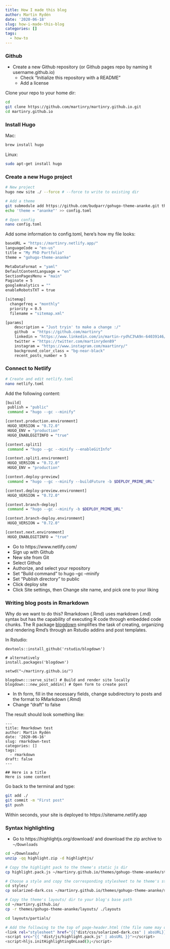 ```yaml
---
title: How I made this blog
author: Martin Rydén
date: '2020-06-18'
slug: how-i-made-this-blog
categories: []
tags:
  - how-to
---
```


### Github

- Create a new Github repository (or Github pages repo by naming it username.github.io)
	- Check "Initialize this repository with a README"
	- Add a license

Clone your repo to your home dir:
```bash
cd
git clone https://github.com/martinry/martinry.github.io.git
cd martinry.github.io
```

### Install Hugo
Mac:
```bash
brew install hugo
```

Linux:
```bash
sudo apt-get install hugo
```

### Create a new Hugo project 
```bash
# New project
hugo new site ./ --force # --force to write to existing dir

# Add a theme
git submodule add https://github.com/budparr/gohugo-theme-ananke.git themes/ananke
echo 'theme = "ananke"' >> config.toml

# Open config
nano config.toml

```
Add some information to config.toml, here's how my file looks:

```bash
baseURL = "https://martinry.netlify.app/"
languageCode = "en-us"
title = "My PhD Portfolio"
theme = "gohugo-theme-ananke"

MetaDataFormat = "yaml"
DefaultContentLanguage = "en"
SectionPagesMenu = "main"
Paginate = 5
googleAnalytics = ""
enableRobotsTXT = true

[sitemap]
  changefreq = "monthly"
  priority = 0.5
  filename = "sitemap.xml"

[params]
    description = "Just tryin' to make a change :/"
    github  = "https://github.com/martinry"
    linkedin = "https://www.linkedin.com/in/martin-ryd%C3%A9n-64039146/"
    twitter = "https://twitter.com/martinryden89"
    instagram = "https://www.instagram.com/maartinry/"
    background_color_class = "bg-near-black"
	recent_posts_number = 5
```

### Connect to Netlify
```bash
# Create and edit netlify.toml
nano netlify.toml
```
Add the following content:

```bash
[build]
 publish = "public"
 command = "hugo --gc --minify"

[context.production.environment]
 HUGO_VERSION = "0.72.0"
 HUGO_ENV = "production"
 HUGO_ENABLEGITINFO = "true"

[context.split1]
 command = "hugo --gc --minify --enableGitInfo"

[context.split1.environment]
 HUGO_VERSION = "0.72.0"
 HUGO_ENV = "production"

[context.deploy-preview]
 command = "hugo --gc --minify --buildFuture -b $DEPLOY_PRIME_URL"

[context.deploy-preview.environment]
 HUGO_VERSION = "0.72.0"

[context.branch-deploy]
 command = "hugo --gc --minify -b $DEPLOY_PRIME_URL"

[context.branch-deploy.environment]
 HUGO_VERSION = "0.72.0"

[context.next.environment]
 HUGO_ENABLEGITINFO = "true"
```

- Go to https://www.netlify.com/
- Sign up with Github
- New site from Git
- Select Github
- Authorize, and select your repository
- Set "Build command" to hugo --gc --minify
- Set "Publish directory" to public
- Click deploy site
- Click Site settings, then Change site name, and pick one to your liking

### Writing blog posts in Rmarkdown

Why do we want to do this? Rmarkdown (.Rmd) uses markdown (.md) syntax but has the capability of executing R code through embedded code chunks. The R package [blogdown](https://bookdown.org/yihui/blogdown/) simplifies the task of creating, organizing and rendering Rmd's through an Rstudio addins and post templates.

In Rstudio:
```Rscript
devtools::install_github('rstudio/blogdown')

# alternatively
install.packages('blogdown')

setwd("~/martinry.github.io/")

blogdown:::serve_site() # Build and render site locally
blogdown:::new_post_addin() # Open form to create post

```

- In th form, fill in the necessary fields, change subdirectory to posts and the format to RMarkdown (.Rmd)
- Change "draft" to false

The result should look something like:

```Rscript
---
title: Rmarkdown test
author: Martin Rydén
date: '2020-06-16'
slug: rmarkdown-test
categories: []
tags:
  - rmarkdown
draft: false
---
	
## Here is a title
Here is some content
```

Go back to the terminal and type:
```bash
git add ./
git commit -m "First post"
git push
```

Within seconds, your site is deployed to 
https://sitename.netlify.app


### Syntax highlighting

- Go to https://highlightjs.org/download/ and download the zip archive to `~/Downloads`

```bash
cd ~/Downloads/
unzip -qq highlight.zip -d highlightjs/

# Copy the highlight pack to the theme's static js dir
cp highlight.pack.js ~/martinry.github.io/themes/gohugo-theme-ananke/static/dist/js/

# Choose a style and copy the corresponding stylesheet to he theme's static css dir
cd styles/
cp solarized-dark.css ~/martinry.github.io/themes/gohugo-theme-ananke/static/dist/css/

# Copy the theme's layouts/ dir to your blog's base path
cd ~/martinry.github.io/
cp -r themes/gohugo-theme-ananke/layouts/ ./layouts

cd layouts/partials/

# Add the following to the top of page-header.html (the file name may differ slightly between themes)
<link rel="stylesheet" href="{{"dist/css/solarized-dark.css" | absURL}}" rel="stylesheet" id="theme-stylesheet"> 
<script src="{{ "dist/js/highlight.pack.js" | absURL }}"></script>
<script>hljs.initHighlightingOnLoad();</script>

```


